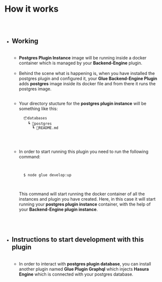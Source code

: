 




# How it works

##

<br/>

* ## Working
  
  <br/>
  
  * **Postgres Plugin Instance** image will be running inside a docker container which
  is managed by your **Backend-Engine** plugin.
  
  
  <br/>
  
  
  * Behind the scene what is happening is, when you have installed the postgres plugin and
  configured it, your **Glue Backend-Engine Plugin** adds **postgres** image inside its docker file
  and from there it runs the postgres image.
  
  
  <br/>
  
  
  * Your directory stucture for the **postgres plugin instance** will be something
    like this:
    <br/>

    ```
      📦databases
        ┗ 📂postgres
          ┗ 📜README.md
    ```
  <br/>
  <br/>
  
  
  * In order to start running this plugin you need to run the following command:
    
    <br/>
  
    ```bash
      $ node glue develop:up
    ```
  
    <br/>

    This command will start running the docker container of all the instances
    and plugin you have created. Here, in this case it will start running
    your **postgres plugin instance** container, with the help of your **Backend-Engine
    plugin instance**.
  
  <br/>
  <br/>

* ## Instructions to start development with this plugin
  
  <br/>
  
  * In order to interact with **postgres plugin database**, you can install another
  plugin named **Glue Plugin Graphql** which injects **Hasura Engine** which is
  connected with your postgres database.














